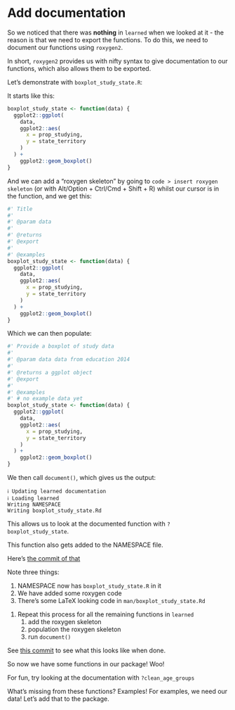 # Add documentation

So we noticed that there was __nothing__ in `learned` when we looked at it - the reason is that we need to export the functions. To do this, we need to document our functions using `roxygen2`.

In short, `roxygen2` provides us with nifty syntax to give documentation to our functions, which also allows them to be exported.

Let's demonstrate with `boxplot_study_state.R`:

It starts like this:

```r
boxplot_study_state <- function(data) {
  ggplot2::ggplot(
    data,
    ggplot2::aes(
      x = prop_studying,
      y = state_territory
    )
  ) +
    ggplot2::geom_boxplot()
}
```

And we can add a "roxygen skeleton" by going to `code > insert roxygen skeleton` (or with Alt/Option + Ctrl/Cmd + Shift + R) whilst our cursor is in the function, and we get this:

```r
#' Title
#'
#' @param data 
#'
#' @returns
#' @export
#'
#' @examples
boxplot_study_state <- function(data) {
  ggplot2::ggplot(
    data,
    ggplot2::aes(
      x = prop_studying,
      y = state_territory
    )
  ) +
    ggplot2::geom_boxplot()
}
```

Which we can then populate:

```r
#' Provide a boxplot of study data
#'
#' @param data data from education 2014
#'
#' @returns a ggplot object
#' @export
#'
#' @examples
#' # no example data yet
boxplot_study_state <- function(data) {
  ggplot2::ggplot(
    data,
    ggplot2::aes(
      x = prop_studying,
      y = state_territory
    )
  ) +
    ggplot2::geom_boxplot()
}
```

We then call `document()`, which gives us the output:

```
ℹ Updating learned documentation
ℹ Loading learned
Writing NAMESPACE
Writing boxplot_study_state.Rd
```

This allows us to look at the documented function with `?boxplot_study_state`.

This function also gets added to the NAMESPACE file.

Here's [the commit of that](https://github.com/njtierney/learned/pull/2/commits/fb9ebdf5a958a38625b79e9bf95d6078090b8683)

Note three things:

1. NAMESPACE now has `boxplot_study_state.R` in it
2. We have added some roxygen code
3. There's some LaTeX looking code in `man/boxplot_study_state.Rd`


::: {.callout-note title="Your Turn"}

1. Repeat this process for all the remaining functions in `learned`
    1. add the roxygen skeleton
    2. population the roxygen skeleton
    3. run `document()`
    
:::

See [this commit](https://github.com/njtierney/learned/pull/2/commits/831df1227f87ca8f6f4c810f3f9e1eeb100f9a4d) to see what this looks like when done.

So now we have some functions in our package! Woo! 

For fun, try looking at the documentation with `?clean_age_groups`

What's missing from these functions? Examples! For examples, we need our data! Let's add that to the package.
